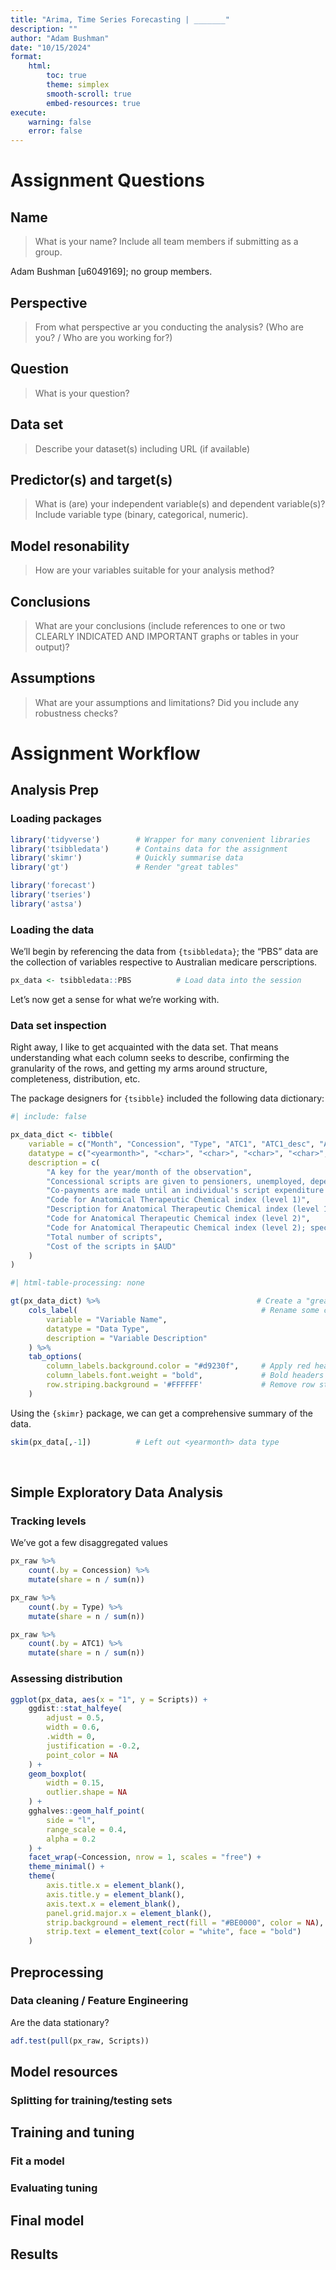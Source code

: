 ```yaml
---
title: "Arima, Time Series Forecasting | _______"
description: ""
author: "Adam Bushman"
date: "10/15/2024"
format: 
    html:
        toc: true
        theme: simplex
        smooth-scroll: true
        embed-resources: true
execute:
    warning: false
    error: false
---
```


# Assignment Questions

## Name
>   What is your name? Include all team members if submitting as a group.

Adam Bushman [u6049169]; no group members.


## Perspective
>   From what perspective ar you conducting the analysis? (Who are you? / Who are you working for?)


## Question
>   What is your question?


## Data set
>   Describe your dataset(s) including URL (if available)


## Predictor(s) and target(s)
>   What is (are) your independent variable(s) and dependent variable(s)? Include variable type (binary, categorical, numeric).



## Model resonability
>   How are your variables suitable for your analysis method?



## Conclusions
>   What are your conclusions (include references to one or two CLEARLY INDICATED AND IMPORTANT graphs or tables in your output)?


## Assumptions
>   What are your assumptions and limitations? Did you include any robustness checks?



# Assignment Workflow
 
## Analysis Prep

### Loading packages
```r
library('tidyverse')        # Wrapper for many convenient libraries
library('tsibbledata')      # Contains data for the assignment
library('skimr')            # Quickly summarise data
library('gt')               # Render "great tables"

library('forecast')
library('tseries')
library('astsa')
```

### Loading the data
We'll begin by referencing the data from `{tsibbledata}`; the "PBS" data are the collection of variables respective to Australian medicare perscriptions.

```r
px_data <- tsibbledata::PBS          # Load data into the session
```

Let's now get a sense for what we're working with.

### Data set inspection
Right away, I like to get acquainted with the data set. That means understanding what each column seeks to describe, confirming the granularity of the rows, and getting my arms around structure, completeness, distribution, etc.

The package designers for `{tsibble}` included the following data dictionary:

```r
#| include: false

px_data_dict <- tibble(
    variable = c("Month", "Concession", "Type", "ATC1", "ATC1_desc", "ATC2", "ATC2_desc", "Scripts", "Cost"), 
    datatype = c("<yearmonth>", "<char>", "<char>", "<char>", "<char>", "<char>", "<char>", "<double>", "<double>"), 
    description = c(
        "A key for the year/month of the observation", 
        "Concessional scripts are given to pensioners, unemployed, dependents, and other card holders", 
        "Co-payments are made until an individual's script expenditure hits a threshold ($290.00 for concession, $1,141.80 otherwise). Safety net subsidies are provided to individuals exceeding this amount", 
        "Code for Anatomical Therapeutic Chemical index (level 1)", 
        "Description for Anatomical Therapeutic Chemical index (level 1); divides drugs into 14 anatomical groups based on the primary part of the body or organ system they act upon", 
        "Code for Anatomical Therapeutic Chemical index (level 2)", 
        "Code for Anatomical Therapeutic Chemical index (level 2); specifies the type of treatment or function the drugs perform within the organ system", 
        "Total number of scripts", 
        "Cost of the scripts in $AUD"
    )
)
```

::: {#data-dictionary}
```r
#| html-table-processing: none

gt(px_data_dict) %>%                                   # Create a "great tables" (gt) object
    cols_label(                                         # Rename some columns
        variable = "Variable Name", 
        datatype = "Data Type", 
        description = "Variable Description"
    ) %>%
    tab_options(
        column_labels.background.color = "#d9230f",     # Apply red header background
        column_labels.font.weight = "bold",             # Bold headers
        row.striping.background = '#FFFFFF'             # Remove row striping
    )
```
:::

Using the `{skimr}` package, we can get a comprehensive summary of the data.

```r
skim(px_data[,-1])          # Left out <yearmonth> data type
```
<br>



## Simple Exploratory Data Analysis

### Tracking levels

We've got a few disaggregated values 

```r
px_raw %>%
    count(.by = Concession) %>%
    mutate(share = n / sum(n))
```


```r
px_raw %>%
    count(.by = Type) %>%
    mutate(share = n / sum(n))
```

```r
px_raw %>%
    count(.by = ATC1) %>%
    mutate(share = n / sum(n))
```

### Assessing distribution

```r
ggplot(px_data, aes(x = "1", y = Scripts)) +                                    # Setup ggplot object
    ggdist::stat_halfeye(                                                       # Distribution plot
        adjust = 0.5, 
        width = 0.6, 
        .width = 0, 
        justification = -0.2, 
        point_color = NA
    ) +
    geom_boxplot(                                                               # Boxplot
        width = 0.15, 
        outlier.shape = NA
    ) +
    gghalves::geom_half_point(                                                  # Individual observations
        side = "l", 
        range_scale = 0.4, 
        alpha = 0.2
    ) + 
    facet_wrap(~Concession, nrow = 1, scales = "free") +                        # Two visualizations, side-by-side
    theme_minimal() +                                                           # Theme styling
    theme(
        axis.title.x = element_blank(), 
        axis.title.y = element_blank(), 
        axis.text.x = element_blank(), 
        panel.grid.major.x = element_blank(), 
        strip.background = element_rect(fill = "#BE0000", color = NA), 
        strip.text = element_text(color = "white", face = "bold")
    )
```

## Preprocessing

### Data cleaning / Feature Engineering
Are the data stationary?
```r
adf.test(pull(px_raw, Scripts))
```


## Model resources

### Splitting for training/testing sets


## Training and tuning

### Fit a model


### Evaluating tuning


## Final model


## Results
